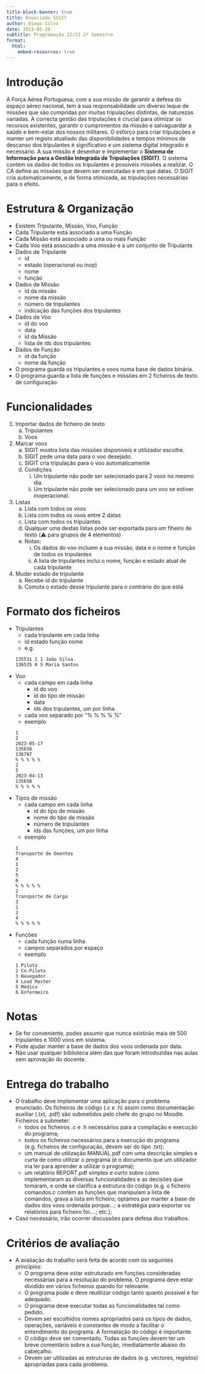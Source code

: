 ```yaml
---
title-block-banner: true
title: Enunciado SIGIT
author: Diogo Silva
date: 2023-05-20
subtitle: Programação 22/23 2º Semestre
format:
  html:
    embed-resources: true
---
```


# Introdução

A Força Aérea Portuguesa, com a sua missão de garantir a defesa do espaço aéreo nacional, tem à sua responsabilidade um diverso leque de missões que são cumpridas por muitas tripulações distintas, de naturezas variadas.
A correcta gestão das tripulações é crucial para otimizar os recursos existentes, garantir o cumprimentos da missão e salvaguardar a saúde e bem-estar dos nossos militares.
O esforço para criar tripulações e manter um registo atualiado das disponibilidades e tempos mínimos de descanso dos tripulantes é significativo e um sistema digital integrado é necessário.
A sua missão é desenhar e implementar o **Sistema de Informação para a Gestão Integrada de Tripulações (SIGIT)**. 
O sistema contém os dados de todos os tripulantes e possíveis missões a realizar.
O CA define as missões que devem ser executadas e em que datas.
O SIGIT cria automaticamente, e de forma otimizada, as tripulações necessárias para o efeito.


# Estrutura & Organização

-   Existem Tripulante, Missão, Voo, Função
-   Cada Tripulante está associado a uma Função
-   Cada Missão está associado a uma ou mais Função
-   Cada Voo está associado a uma missão e a um conjunto de Tripulante
-   Dados de Tripulante
    -   id
    -   estado (operacional ou inop)
    -   nome
    -   função
-   Dados de Missão
    -   id da missão
    -   nome da missão
    -   número de tripulantes
    -   indicação das funções dos tripulantes
-   Dados de Voo
    - id do voo
    - data
    - id da Missão
    - lista de ids dos tripulantes
-   Dados de Função
    - id da função
    - nome da função
-   O programa guarda os tripulantes e voos numa base de dados binária.
-   O programa guarda a lista de funções e missões em 2 ficheiros de texto de configuração

# Funcionalidades

1.  Importar dados de ficheiro de texto
    a.  Tripulantes
    b. Voos
2.  Marcar voos
    a. SIGIT mostra lista das missões disponíveis e utilizador escolhe.
    b. SIGIT pede uma data para o voo desejado.
    c. SIGIT cria tripulação para o voo automaticamente
    d. Condições
        i. Um tripulante não pode ser selecionado para 2 voos no mesmo dia.
        ii. Um tripulante não pode ser selecionado para um voo se estiver inoperacional.
3.  Listas
    a.  Lista com todos os voos
    b.  Lista com todos os voos entre 2 datas
    c.  Lista com todos os tripulantes
    d.  Qualquer uma destas listas pode ser exportada para um fiheiro de texto (⚠️ para grupos de 4 elementos)
    e.  Notas:
        i. Os dados do voo incluem a sua missão, data e o nome e função de todos os tripulantes
        ii. A lista de tripulantes inclui o nome, função e estado atual de cada tripulante
4. Mudar estado de tripulante
    a. Recebe id do tripulante
    b. Comuta o estado desse tripulante para o contrário do que está

# Formato dos ficheiros

-   Tripulantes
    -   cada tripulante em cada linha
    -   id estado função nome
    -   e.g.

    ``` text
    135531 1 1 João Silva
    136535 0 5 Maria Santos
    ```

-   Voo
    -   cada campo em cada linha
        -   id do voo
        -   id do tipo de missão
        -   data
        -   ids dos tripulantes, um por linha
    -   cada voo separado por "% % % % %"
    -   exemplo
    ``` text
    1
    2
    2023-05-17
    135658
    136797
    % % % % %
    2
    5
    2023-04-13
    135658
    % % % % %
    ```
-   Tipos de missão
    -   cada campo em cada linha
        -   id do tipo de missão
        -   nome do tipo de missão
        -   número de tripulantes
        -   ids das funções, um por linha
    -   exemplo
    ```text
    1
    Transporte de Doentes
    4
    1
    2
    5
    6
    % % % % %
    2
    Transporte de Carga
    3
    1
    2
    4
    % % % % %
    ```
-   Funções
    -   cada função numa linha
    -   campos separados por espaço
    -   exemplo
    ```text
    1 Piloto
    2 Co-Piloto
    3 Navegador
    4 Load Master
    5 Médico
    6 Enfermeiro
    ```

# Notas

-   Se for conveniente, podes assumir que nunca existirão mais de 500 tripulantes e 1000 voos em sistema.
-   Pode ajudar manter a base de dados dos voos ordenada por data.
- Não usar qualquer biblioteca além das que foram introduzidas nas aulas sem aprovação do docente.

# Entrega do trabalho

- O trabalho deve implementar uma aplicação para o problema enunciado. Os ficheiros de código (.c e .h) assim como documentação auxiliar (.txt, .pdf) são submetidos pelo chefe do grupo no Moodle. Ficheiros a submeter:
  - todos os ficheiros .c e .h necessários para a compilação e execução do programa;
  - todos os ficheiros necessários para a execução do programa (e.g. ficheiros de configuração, devem ser do tipo .txt);
  - um manual de utilização MANUAL.pdf com uma descrição simples e curta de como utilizar o programa (é o documento que um utilizador iria ler para aprender a utilizar o programa);
  - um relatório REPORT.pdf simples e curto sobre como implementaram as diversas funcionalidades e as decisões que tomaram, e onde se clarifica a estrutura do código (e.g. o ficheiro comandos.c contém as funções que manipulam a lista de comandos, grava a lista em ficheiro; optámos por manter a base de dados dos voos ordenada porque...; a estratégia para exportar os relatórios para ficheiro foi....; etc.);
- Caso necessário, irão ocorrer discussões para defesa dos trabalhos.

# Critérios de avaliação
- A avaliação do trabalho será feita de acordo com os seguintes princípios:
  - O programa deve estar estruturado em funções consideradas necessárias para a resolução do problema. O programa deve estar dividido em vários ficheiros quando for relevante.
  - O programa pode e deve reutilizar código tanto quanto possível e for adequado.
  - O programa deve executar todas as funcionalidades tal como pedido.
  - Devem ser escolhidos nomes apropriados para os tipos de dados, operações, variáveis e constantes de modo a facilitar o entendimento do programa. A formatação do código é importante.
  - O código deve ser comentado. Todas as funções devem ter um breve comentário sobre a sua função, imediatamente abaixo do cabeçalho.
  - Devem ser utilizadas as estruturas de dados (e.g. vectores, registos) apropriadas para cada problema.